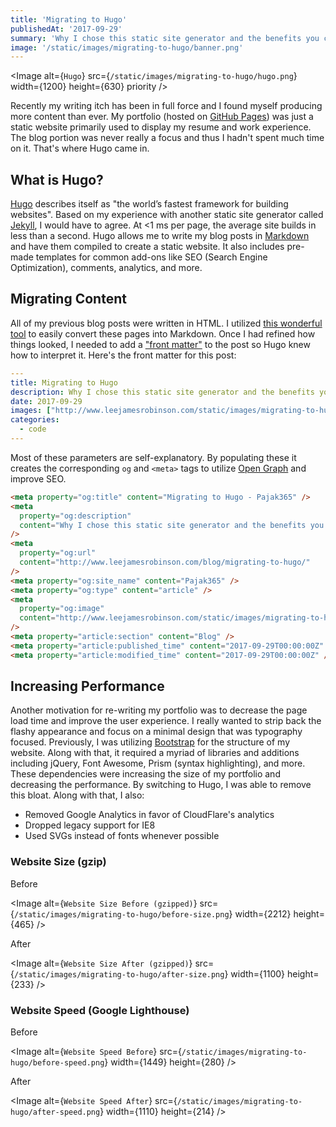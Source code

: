 ```yaml
---
title: 'Migrating to Hugo'
publishedAt: '2017-09-29'
summary: 'Why I chose this static site generator and the benefits you can receive.'
image: '/static/images/migrating-to-hugo/banner.png'
---
```


<Image
  alt={`Hugo`}
  src={`/static/images/migrating-to-hugo/hugo.png`}
  width={1200}
  height={630}
  priority
/>

Recently my writing itch has been in full force and I found myself producing more content than ever. My portfolio (hosted on [GitHub Pages](https://pages.github.com/)) was just a static website primarily used to display my resume and work experience. The blog portion was never really a focus and thus I hadn't spent much time on it. That's where Hugo came in.

## What is Hugo?

[Hugo](http://gohugo.io/) describes itself as "the world’s fastest framework for building websites". Based on my experience with another static site generator called [Jekyll](https://jekyllrb.com/), I would have to agree. At <1 ms per page, the average site builds in less than a second. Hugo allows me to write my blog posts in [Markdown](https://en.wikipedia.org/wiki/Markdown) and have them compiled to create a static website. It also includes pre-made templates for common add-ons like SEO (Search Engine Optimization), comments, analytics, and more.

## Migrating Content

All of my previous blog posts were written in HTML. I utilized [this wonderful tool](https://domchristie.github.io/to-markdown/) to easily convert these pages into Markdown. Once I had refined how things looked, I needed to add a ["front matter"](https://gohugo.io/content-management/front-matter/) to the post so Hugo knew how to interpret it. Here's the front matter for this post:

```YAML
---
title: Migrating to Hugo
description: Why I chose this static site generator and the benefits you can receive.
date: 2017-09-29
images: ["http://www.leejamesrobinson.com/static/images/migrating-to-hugo/hugo.png"]
categories:
  - code
---
```

Most of these parameters are self-explanatory. By populating these it creates the corresponding `og` and `<meta>` tags to utilize [Open Graph](http://ogp.me/) and improve SEO.

```html
<meta property="og:title" content="Migrating to Hugo - Pajak365" />
<meta
  property="og:description"
  content="Why I chose this static site generator and the benefits you can receive."
/>
<meta
  property="og:url"
  content="http://www.leejamesrobinson.com/blog/migrating-to-hugo/"
/>
<meta property="og:site_name" content="Pajak365" />
<meta property="og:type" content="article" />
<meta
  property="og:image"
  content="http://www.leejamesrobinson.com/static/images/migrating-to-hugo/hugo.png"
/>
<meta property="article:section" content="Blog" />
<meta property="article:published_time" content="2017-09-29T00:00:00Z" />
<meta property="article:modified_time" content="2017-09-29T00:00:00Z" />
```

## Increasing Performance

Another motivation for re-writing my portfolio was to decrease the page load time and improve the user experience. I really wanted to strip back the flashy appearance and focus on a minimal design that was typography focused. Previously, I was utilizing [Bootstrap](https://v4-alpha.getbootstrap.com/) for the structure of my website. Along with that, it required a myriad of libraries and additions including jQuery, Font Awesome, Prism (syntax highlighting), and more. These dependencies were increasing the size of my portfolio and decreasing the performance. By switching to Hugo, I was able to remove this bloat. Along with that, I also:

- Removed Google Analytics in favor of CloudFlare's analytics
- Dropped legacy support for IE8
- Used SVGs instead of fonts whenever possible

### Website Size (gzip)

Before

<Image
  alt={`Website Size Before (gzipped)`}
  src={`/static/images/migrating-to-hugo/before-size.png`}
  width={2212}
  height={465}
/>

After

<Image
  alt={`Website Size After (gzipped)`}
  src={`/static/images/migrating-to-hugo/after-size.png`}
  width={1100}
  height={233}
/>

### Website Speed (Google Lighthouse)

Before

<Image
  alt={`Website Speed Before`}
  src={`/static/images/migrating-to-hugo/before-speed.png`}
  width={1449}
  height={280}
/>

After

<Image
  alt={`Website Speed After`}
  src={`/static/images/migrating-to-hugo/after-speed.png`}
  width={1110}
  height={214}
/>
